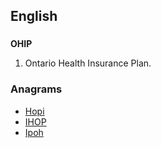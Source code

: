 ==English==
{{wikipedia}}

==={{acronym|en}}===
'''OHIP'''

# {{Canada}} Ontario Health Insurance Plan.

===Anagrams===
* [[Hopi#English|Hopi]]
* [[IHOP#English|IHOP]]
* [[Ipoh#English|Ipoh]]
